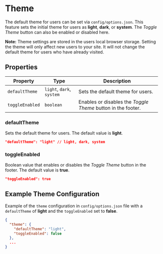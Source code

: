 # Theme

The default theme for users can be set via `config/options.json`. This feature sets the initial theme for users as **light**, **dark**, or **system**. The _Toggle Theme_ button can also be enabled or disabled here.

**Note:** Theme settings are stored in the users local browser storage. Setting the theme will only affect new users to your site. It will not change the default theme for users who have already visited.

## Properties

| Property        | Type                      | Description                                                  |
| --------------- | ------------------------- | ------------------------------------------------------------ |
| `defaultTheme`  | `light`, `dark`, `system` | Sets the default theme for users.                            |
| `toggleEnabled` | `boolean`                 | Enables or disables the _Toggle Theme_ button in the footer. |

### defaultTheme

Sets the default theme for users. The default value is **light**.

```json
"defaultTheme": "light" // light, dark, system
```

### toggleEnabled

Boolean value that enables or disables the _Toggle Theme_ button in the footer. The default value is **true**.

```json
"toggleEnabled": true
```

## Example Theme Configuration

Example of the `theme` configuration in `config/options.json` file with a `defaultTheme` of **light** and the `toggleEnabled` set to **false**.

```json copy filename="config/options.json"
{
  "theme": {
    "defaultTheme": "light",
    "toggleEnabled": false
  },
  ...
}
```
